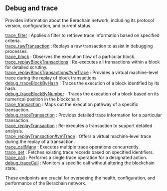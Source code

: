 
<Meta
  title="Berachain debug and trace info | dRPC"
/>

## Debug and trace

Provides information about the Berachain network, including its protocol version, configuration, and current status.

[trace_filter](/berachain-api/debugandtrace/trace_filter) : Applies a filter to retrieve trace information based on specified criteria.  \
[trace_rawTransaction](/berachain-api/debugandtrace/trace_rawTransaction) : Replays a raw transaction to assist in debugging processes. \
[trace_block](/berachain-api/debugandtrace/trace_block) : Observes the execution flow of a particular block. \
[trace_replayBlockTransactions](/berachain-api/debugandtrace/trace_replayBlockTransactions) : Re-executes all transactions within a block for detailed scrutiny.  \
[trace_replayBlockTransactions#vmTrace](/berachain-api/debugandtrace/trace_replayBlockTransactionsvmTrace) : Provides a virtual machine-level trace during the replay of block transactions. \
[debug_traceBlockByHash](/berachain-api/debugandtrace/debug_traceBlockByHash) : Traces the execution of a block identified by its hash. \
[debug_traceBlockByNumber](/berachain-api/debugandtrace/debug_traceBlockByNumber) : Traces the execution of a block based on its numerical position in the blockchain. \
[trace_transaction](/berachain-api/debugandtrace/trace_transaction) : Maps out the execution pathway of a specific transaction. \
[debug_traceTransaction](/berachain-api/debugandtrace/debug_traceTransaction) : Provides detailed trace information for a particular transaction.  \
[trace_replayTransaction](/berachain-api/debugandtrace/trace_replayTransaction) : Re-executes a transaction to support detailed analysis.  \
[trace_replayTransaction#vmTrace](/berachain-api/debugandtrace/trace_replayTransactionvmTrace) : Offers a virtual machine-level trace during the replay of a transaction. \
[trace_callMany](/berachain-api/debugandtrace/trace_callMany) : Executes multiple trace operations concurrently. \
[trace_get](/berachain-api/debugandtrace/trace_get) : Fetches existing trace records based on specified identifiers.  \
[trace_call](/berachain-api/debugandtrace/trace_call) : Performs a single trace operation for a designated action.  \
[debug_traceCall](/berachain-api/debugandtrace/debug_traceCall) : Monitors a specific call without altering the blockchain state.

These endpoints are crucial for overseeing the health, configuration, and performance of the Berachain network.

<Space h={16} />
<GetStarted />